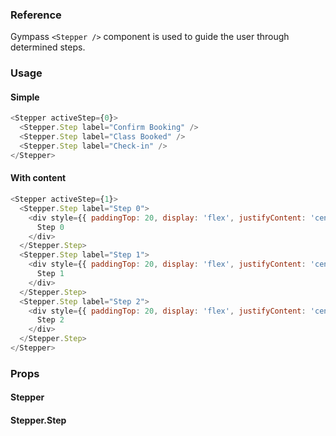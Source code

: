 ### Reference

Gympass `<Stepper />` component is used to guide the user through determined steps.

### Usage

#### Simple

```javascript reactLive=true center=true
<Stepper activeStep={0}>
  <Stepper.Step label="Confirm Booking" />
  <Stepper.Step label="Class Booked" />
  <Stepper.Step label="Check-in" />
</Stepper>
```

#### With content

```javascript reactLive=true center=true
<Stepper activeStep={1}>
  <Stepper.Step label="Step 0">
    <div style={{ paddingTop: 20, display: 'flex', justifyContent: 'center' }}>
      Step 0
    </div>
  </Stepper.Step>
  <Stepper.Step label="Step 1">
    <div style={{ paddingTop: 20, display: 'flex', justifyContent: 'center' }}>
      Step 1
    </div>
  </Stepper.Step>
  <Stepper.Step label="Step 2">
    <div style={{ paddingTop: 20, display: 'flex', justifyContent: 'center' }}>
      Step 2
    </div>
  </Stepper.Step>
</Stepper>
```

### Props

#### Stepper

<PropsTable component="Stepper" platform="web" />

#### Stepper.Step

<PropsTable component="Stepper.Step" platform="web" />
